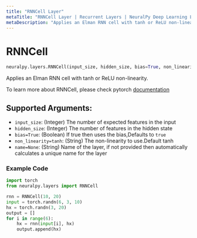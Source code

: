```yaml
---
title: "RNNCell Layer"
metaTitle: "RNNCell Layer | Recurrent Layers | NeuralPy Deep Learning Library"
metaDescription: "Applies an Elman RNN cell with tanh or ReLU non-linearity."
---
```


# RNNCell

```python
neuralpy.layers.RNNCell(input_size, hidden_size, bias=True, non_linearity='tanh', name=None)
```

Applies an Elman RNN cell with tanh or ReLU non-linearity.

To learn more about RNNCell, please check pytorch [documentation](https://pytorch.org/docs/stable/nn.html#rnncell)

## Supported Arguments:

- `input_size`: (Integer) The number of expected features in the input
- `hidden_size`: (Integer) The number of features in the hidden state
- `bias=True`: (Boolean) If true then uses the bias,Defaults to `true`
- `non_linearity=tanh`: (String) The non-linearity to use.Default tanh
- `name=None`: (String) Name of the layer, if not provided then automatically calculates a unique name for the layer

### Example Code

```python
import torch
from neuralpy.layers import RNNCell

rnn = RNNCell(10, 20)
input = torch.randn(6, 3, 10)
hx = torch.randn(3, 20)
output = []
for i in range(6):
    hx = rnn(input[i], hx)
    output.append(hx)
```

